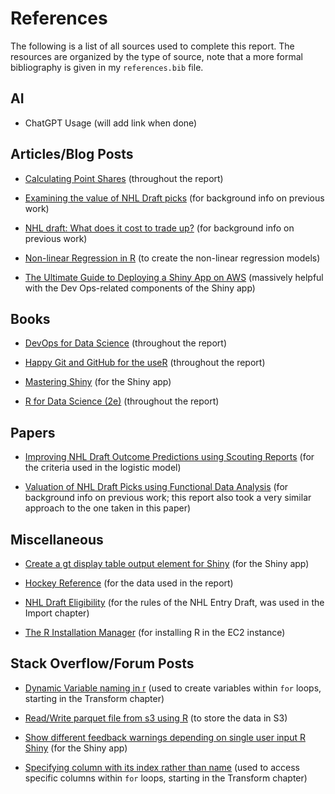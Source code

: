 # References {.unnumbered}

The following is a list of all sources used to complete this report. The resources are organized by the type of source, note that a more formal bibliography is given in my `references.bib` file.

## AI

-   ChatGPT Usage (will add link when done)

## Articles/Blog Posts

-   [Calculating Point Shares](https://www.hockey-reference.com/about/point_shares.html) (throughout the report)

-   [Examining the value of NHL Draft picks](https://soundofhockey.com/2022/06/06/examining-the-value-of-nhl-draft-picks/amp/) (for background info on previous work)

-   [NHL draft: What does it cost to trade up?](https://www.broadstreethockey.com/post/nhl-draft-pick-value-trading-up/) (for background info on previous work)

-   [Non-linear Regression in R](https://tuos-bio-data-skills.github.io/intro-stats-book/non-linear-regression-in-R.html) (to create the non-linear regression models)

-   [The Ultimate Guide to Deploying a Shiny App on AWS](https://www.charlesbordet.com/en/guide-shiny-aws/?utm_source=chatgpt.com#) (massively helpful with the Dev Ops-related components of the Shiny app)

## Books 

-   [DevOps for Data Science](https://do4ds.com/) (throughout the report)

-   [Happy Git and GitHub for the useR](https://happygitwithr.com/) (throughout the report)

-   [Mastering Shiny](https://mastering-shiny.org/index.html) (for the Shiny app)

-   [R for Data Science (2e)](https://r4ds.hadley.nz/) (throughout the report)

## Papers 

-   [Improving NHL Draft Outcome Predictions using Scouting Reports](https://hluo27.github.io/assets/files/NHL_Draft_Scouting_Reports.pdf) (for the criteria used in the logistic model)

-   [Valuation of NHL Draft Picks using Functional Data Analysis](https://summit.sfu.ca/_flysystem/fedora/2023-02/etd22223.pdf) (for background info on previous work; this report also took a very similar approach to the one taken in this paper)

## Miscellaneous 

-   [Create a gt display table output element for Shiny](https://gt.rstudio.com/reference/gt_output.html) (for the Shiny app)

<!-- -->

-   [Hockey Reference](https://www.hockey-reference.com/draft/) (for the data used in the report)

-   [NHL Draft Eligibility](https://www.nhl.com/info/hockey-operations-guidelines) (for the rules of the NHL Entry Draft, was used in the Import chapter)

-   [The R Installation Manager](https://github.com/r-lib/rig?tab=readme-ov-file#id-windows) (for installing R in the EC2 instance)

## Stack Overflow/Forum Posts

-   [Dynamic Variable naming in r](https://stackoverflow.com/questions/20855818/dynamic-variable-naming-in-r) (used to create variables within `for` loops, starting in the Transform chapter)

<!-- -->

-   [Read/Write parquet file from s3 using R](https://stackoverflow.com/questions/49937467/read-write-parquet-file-from-s3-using-r) (to store the data in S3)

<!-- -->

-   [Show different feedback warnings depending on single user input R Shiny](https://forum.posit.co/t/show-different-feedback-warnings-depending-on-single-user-input-r-shiny/176582) (for the Shiny app)

-   [Specifying column with its index rather than name](https://stackoverflow.com/questions/16187091/specifying-column-with-its-index-rather-than-name) (used to access specific columns within `for` loops, starting in the Transform chapter)
